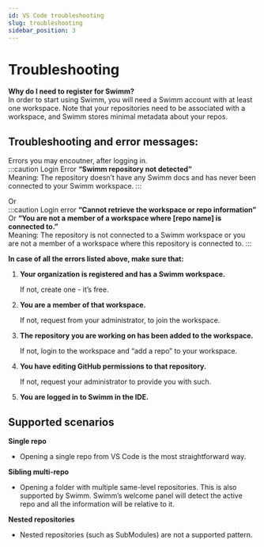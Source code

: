 ```yaml
---
id: VS Code troubleshooting
slug: troubleshooting
sidebar_position: 3
---
```


# Troubleshooting 

**Why do I need to register for Swimm?**<br/>
In order to start using Swimm, you will need a Swimm account with at least one workspace. Note that your repositories need to be associated with a workspace, and Swimm stores minimal metadata about your repos. 

## Troubleshooting and error messages:
Errors you may encoutner, after logging in.<br/>
:::caution Login Error
**“Swimm repository not detected”**<br/>
Meaning: The repository doesn’t have any Swimm docs and has never been connected to your Swimm workspace.
:::

Or <br/>
:::caution Login error
**“Cannot retrieve the workspace or repo information”**<br/>
Or **“You are not a member of a workspace where [repo name] is connected to.”**<br/>
Meaning: The repository is not connected to a Swimm workspace or you are not a member of a workspace where this repository is connected to.
:::

**In case of all the errors listed above, make sure that:**
1. **Your organization is registered and has a Swimm workspace.**

    If not, create one - it’s free.
2. **You are a member of that workspace.**

    If not, request from your administrator, to join the workspace.
3. **The repository you are working on has been added to the workspace.**

    If not, login to the workspace and “add a repo” to your workspace.
4. **You have editing GitHub permissions to that repository.**

    If not, request your administrator to provide you with such.
5. **You are logged in to Swimm in the IDE.**


## Supported scenarios
**Single repo**

- Opening a single repo from VS Code is the most straightforward way.

**Sibling multi-repo**

- Opening a folder with multiple same-level repositories. This is also supported by Swimm. Swimm’s welcome panel will detect the active repo and all the information will be relative to it.

**Nested repositories**

- Nested repositories (such as SubModules) are not a supported pattern. 

